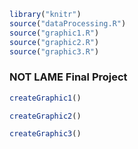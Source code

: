 ``` r
library("knitr")
source("dataProcessing.R")
source("graphic1.R")
source("graphic2.R")
source("graphic3.R")

```

### NOT LAME Final Project


``` r
createGraphic1()
```

``` r
createGraphic2()
```

``` r
createGraphic3()
```

``` r

```

